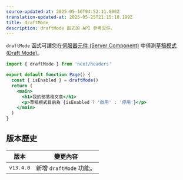 ```yaml
---
source-updated-at: 2025-05-16T04:52:11.000Z
translation-updated-at: 2025-05-25T21:15:18.199Z
title: draftMode
description: draftMode 函式的 API 參考文件。
---
```


`draftMode` 函式可讓您在[伺服器元件 (Server Component)](/docs/app/building-your-application/rendering/server-components) 中偵測[草稿模式 (Draft Mode)](/docs/app/building-your-application/configuring/draft-mode)。

```jsx filename="app/page.js"
import { draftMode } from 'next/headers'

export default function Page() {
  const { isEnabled } = draftMode()
  return (
    <main>
      <h1>我的部落格文章</h1>
      <p>草稿模式目前為 {isEnabled ? '啟用' : '停用'}</p>
    </main>
  )
}
```

## 版本歷史

| 版本       | 變更內容                 |
| ---------- | ----------------------- |
| `v13.4.0` | 新增 `draftMode` 功能。 |